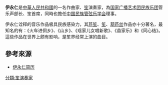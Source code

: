 {{vfd|沒有足夠的可靠資料來源能夠讓這個條目符合[[Wikipedia:關注度|Wikipedia:關注度]]中的標準|date=2022/06/17}}
{{Notability|3=Biographies|time=2022-05-18T03:29:22+00:00}}
{{Third-party|time=2017-03-19T02:22:48+00:00}}
{{blpsources|time=2017-03-19T02:22:48+00:00}}
'''伊永仁'''是[[中華人民共和國|中華人民共和國]]的一名作曲家、[[笙|笙]]演奏家，為[[国家广播艺术团民族乐团|国家广播艺术团民族乐团]]管乐声部长、笙首席，同時也擔任[[中国民族管弦乐学会|中国民族管弦乐学会]]理事。

伊永仁诠释的音乐作品极具民族感染力，其[[芦笙|芦笙]]、[[笙|笙]]、[[葫芦丝|葫芦丝]]作品亦十分著名，最知名的有：《火车进侗乡》、《山乡》、《瑶家儿女唱新歌》、《苗家乐》和《同心结》。這些作品在世界上颇有影响，是笙界经常上演的曲目。
==參考來源==
*[http://www.minyueguoji.com/rwfc/html/?394.html 伊永仁简历] {{Wayback|url=http://www.minyueguoji.com/rwfc/html/?394.html |date=20211122071103 }}
[[分類:笙演奏家|分類:笙演奏家]]
